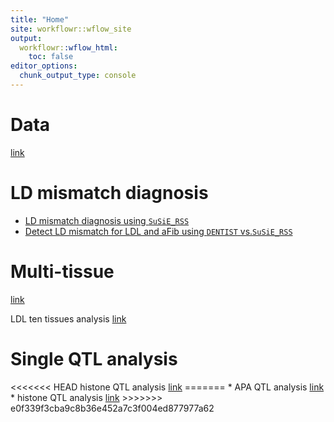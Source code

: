 ```yaml
---
title: "Home"
site: workflowr::wflow_site
output:
  workflowr::wflow_html:
    toc: false
editor_options:
  chunk_output_type: console
---
```


# Data

  [link](https://sq-96.github.io/multigroup_ctwas_analysis/data.html)

# LD mismatch diagnosis

  * [LD mismatch diagnosis using `SuSiE_RSS`](detect_LD_mismatch_gwas_UKBBref_susie_rss.html)
  * [Detect LD mismatch for LDL and aFib using `DENTIST` vs.`SuSiE_RSS`](detect_LD_mismatch_gwas_UKBBref_DENTIST_susie_rss.html)

# Multi-tissue 

  [link](https://sq-96.github.io/multigroup_ctwas_analysis/multi_tissue.html)

LDL ten tissues analysis [link](https://sq-96.github.io/multigroup_ctwas_analysis/LDL_ten_tissues.html)

# Single QTL analysis

<<<<<<< HEAD
histone QTL analysis [link](https://sq-96.github.io/multigroup_ctwas_analysis/histone_weights_analysis.html)
=======
  * APA QTL analysis [link](https://sq-96.github.io/multigroup_ctwas_analysis/apa_weights_analysis.html)
  * histone QTL analysis [link](https://sq-96.github.io/multigroup_ctwas_analysis/histone_weights_analysis.html)
>>>>>>> e0f339f3cba9c8b36e452a7c3f004ed877977a62
